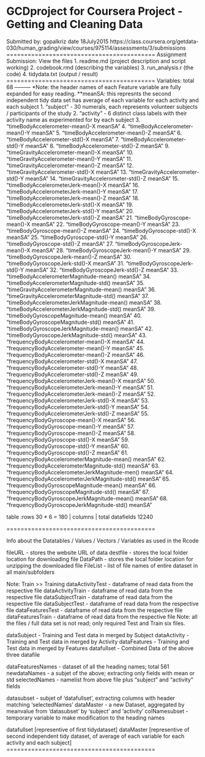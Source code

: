 # GCDproject  for Coursera Project - Getting and Cleaning Data
Submitted by: gopalkriz date 18July2015
https://class.coursera.org/getdata-030/human_grading/view/courses/975114/assessments/3/submissions
==========================================
Assignment Submission:
View the files
1. readme.md		(project description and script working)
2. codebook.rmd		(describing the variables)
3. run_analysis.r	(the code)
4. tidydata.txt		(output / result)
==========================================
Variables: total 68
---------
*Note: the header names of each Feature variable are fully expanded for easy reading.
**meanSA: this represnts the second independent tidy data set has average of each variable for each activity and each subject
1.	"subject"	- 30 numerals, each represents volunteer subjects / participants of the study
2.	"activity"	- 6 distinct class labels with their activity name as experimented for by each subject
3.	"timeBodyAccelerometer-mean()-X  meanSA"
4.	"timeBodyAccelerometer-mean()-Y  meanSA "
5.	"timeBodyAccelerometer-mean()-Z  meanSA"
6.	"timeBodyAccelerometer-std()-X  meanSA"
7.	"timeBodyAccelerometer-std()-Y  meanSA"
8.	"timeBodyAccelerometer-std()-Z  meanSA"
9.	"timeGravityAccelerometer-mean()-X  meanSA"
10.	"timeGravityAccelerometer-mean()-Y  meanSA"
11.	"timeGravityAccelerometer-mean()-Z  meanSA"
12.	"timeGravityAccelerometer-std()-X  meanSA"
13.	"timeGravityAccelerometer-std()-Y  meanSA"
14.	"timeGravityAccelerometer-std()-Z  meanSA"
15.	"timeBodyAccelerometerJerk-mean()-X  meanSA"
16.	"timeBodyAccelerometerJerk-mean()-Y  meanSA"
17.	"timeBodyAccelerometerJerk-mean()-Z  meanSA"
18.	"timeBodyAccelerometerJerk-std()-X  meanSA"
19.	"timeBodyAccelerometerJerk-std()-Y  meanSA"
20.	"timeBodyAccelerometerJerk-std()-Z  meanSA"
21.	"timeBodyGyroscope-mean()-X  meanSA"
22.	"timeBodyGyroscope-mean()-Y  meanSA"
23.	"timeBodyGyroscope-mean()-Z  meanSA"
24.	"timeBodyGyroscope-std()-X  meanSA"
25.	"timeBodyGyroscope-std()-Y  meanSA"
26.	"timeBodyGyroscope-std()-Z  meanSA"
27.	"timeBodyGyroscopeJerk-mean()-X  meanSA"
28.	"timeBodyGyroscopeJerk-mean()-Y  meanSA"
29.	"timeBodyGyroscopeJerk-mean()-Z  meanSA"
30.	"timeBodyGyroscopeJerk-std()-X  meanSA"
31.	"timeBodyGyroscopeJerk-std()-Y  meanSA"
32.	"timeBodyGyroscopeJerk-std()-Z  meanSA"
33.	"timeBodyAccelerometerMagnitude-mean()  meanSA"
34.	"timeBodyAccelerometerMagnitude-std()  meanSA"
35.	"timeGravityAccelerometerMagnitude-mean()  meanSA"
36.	"timeGravityAccelerometerMagnitude-std()  meanSA"
37.	"timeBodyAccelerometerJerkMagnitude-mean()  meanSA"
38.	"timeBodyAccelerometerJerkMagnitude-std()  meanSA"
39.	"timeBodyGyroscopeMagnitude-mean()  meanSA"
40.	"timeBodyGyroscopeMagnitude-std()  meanSA"
41.	"timeBodyGyroscopeJerkMagnitude-mean()  meanSA"
42.	"timeBodyGyroscopeJerkMagnitude-std()  meanSA"
43.	"frequencyBodyAccelerometer-mean()-X  meanSA"
44.	"frequencyBodyAccelerometer-mean()-Y  meanSA"
45.	"frequencyBodyAccelerometer-mean()-Z  meanSA"
46.	"frequencyBodyAccelerometer-std()-X  meanSA"
47.	"frequencyBodyAccelerometer-std()-Y  meanSA" 
48.	"frequencyBodyAccelerometer-std()-Z  meanSA"
49.	"frequencyBodyAccelerometerJerk-mean()-X  meanSA"
50.	"frequencyBodyAccelerometerJerk-mean()-Y  meanSA"
51.	"frequencyBodyAccelerometerJerk-mean()-Z  meanSA"
52.	"frequencyBodyAccelerometerJerk-std()-X  meanSA"
53.	"frequencyBodyAccelerometerJerk-std()-Y  meanSA"
54.	"frequencyBodyAccelerometerJerk-std()-Z  meanSA"
55.	"frequencyBodyGyroscope-mean()-X  meanSA"
56.	"frequencyBodyGyroscope-mean()-Y  meanSA"
57.	"frequencyBodyGyroscope-mean()-Z  meanSA"
58.	"frequencyBodyGyroscope-std()-X  meanSA"
59.	"frequencyBodyGyroscope-std()-Y  meanSA"
60.	"frequencyBodyGyroscope-std()-Z  meanSA"
61.	"frequencyBodyAccelerometerMagnitude-mean()  meanSA"
62.	"frequencyBodyAccelerometerMagnitude-std()  meanSA"
63.	"frequencyBodyAccelerometerJerkMagnitude-men()  meanSA"
64.	"frequencyBodyAccelerometerJerkMagnitude-std()  meanSA"
65.	"frequencyBodyGyroscopeMagnitude-mean()  meanSA"
66.	"frequencyBodyGyroscopeMagnitude-std()  meanSA"
67.	"frequencyBodyGyroscopeJerkMagnitude-mean()  meanSA"
68.	"frequencyBodyGyroscopeJerkMagnitude-std()  meanSA"

table :rows 30 * 6 = 180 | columns | total datafields 12240

==========================================

Info about the Datatables / Values / Vectors / Variables as used in the Rcode

fileURL			- stores the website URL of data
destfile		- stores the local folder location for downloading file
DataPath		- stores the local folder location for unzipping the downloaded file
FileList		- list of file names of entire dataset in all main/subfolders

Note: Train >> Training
dataActivityTest	- dataframe of read data from the respective file
dataActivityTrain	- dataframe of read data from the respective file
dataSubjectTrain	- dataframe of read data from the respective file
dataSubjectTest		- dataframe of read data from the respective file
dataFeaturesTest	- dataframe of read data from the respective file
dataFeaturesTrain	- dataframe of read data from the respective file
Note: all the files / full data set is not read; only required Test and Train six files.

dataSubject 		- Training and Test data in merged by Subject
dataActivity 		- Training and Test data in merged by Activity
dataFeatures 		- Training and Test data in merged by Features 
datafullset		- Combined Data of the above three datafile

dataFeaturesNames	- dataset of all the heading names; total 561
newdataNames		- a subjet of the above; extracting only fields with mean or std
selectedNames		- namelist from above file plus "subject" and "activity" fields

datasubset		- subjet of 'datafullset', extracting columns with header matching 'selectedNames'
dataMaster		- a new Dataset, aggregated by meanvalue from 'datasubset' by 'subject' and 'activity'
colNamesubset 		- temporary variable to make modification to the heading names	

datafullset	[representive of first tidydataset]
dataMaster	[representive of second independent tidy dataset, of average of each variable for each activity and each subject]
==========================================